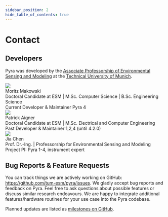 ```yaml
---
sidebar_position: 2
hide_table_of_contents: true
---
```



# Contact

## Developers

Pyra was developed by the [Associate Professorship of Environmental Sensing and Modeling](https://www.ee.cit.tum.de/en/esm/home/) at the [Technical University of Munich](https://www.tum.de/en/).

<div className="tw-flex tw-flex-col tw-items-center tw-justify-start md:tw-flex-row tw-gap-x-6 tw-gap-y-6 tw-pt-6">
  <img
    src="/img/docs/moritz-profile-image.jpg"
    className="tw-rounded-xl tw-w-48"
  />
  <div className="tw-flex tw-flex-col">
    <div className="tw-text-2xl tw-font-semibold tw-pb-1.5">
      Moritz Makowski <span className='tw-text-sm tw-font-normal'></span>
    </div>
    <div className="tw-text-xs md:tw-text-sm tw-pb-1 md:tw-pb-0">
      Doctoral Candidate at ESM | M.Sc. Computer Science | B.Sc. Engineering Science
    </div>
    <div className="tw-text-sm tw-font-semibold">
      Current Developer & Maintainer Pyra 4
    </div>
    <div className="tw-flex tw-flex-row tw-space-x-3 tw-pt-3 tw-h-8">
      <a href="https://www.ee.cit.tum.de/esm/mitarbeiter/moritz-makowski-msc/" target="_blank" title="homepage"><IconWorldWww size={20}/></a>
      <a href="mailto:moritz.makowski@tum.de" target="_blank" title="email"><IconMailFilled size={20}/></a>
      <a href="https://github.com/dostuffthatmatters" target="_blank" title="github"><IconBrandGithubFilled size={20}/></a>
    </div>
  </div>
</div>

<div className="tw-flex tw-flex-col tw-items-center tw-justify-start md:tw-flex-row tw-gap-x-6 tw-gap-y-6 tw-pt-6">
  <img
    src="/img/docs/patrick-profile-image.jpg"
    className="tw-rounded-xl tw-w-48"
  />
  <div className="tw-flex tw-flex-col">
    <div className="tw-text-2xl tw-font-semibold tw-pb-1.5">
      Patrick Aigner <span className='tw-text-sm tw-font-normal'></span>
    </div>
    <div className="tw-text-xs md:tw-text-sm tw-pb-1 md:tw-pb-0">
      Doctoral Candidate at ESM | M.Sc. Electrical and Computer Engineering
    </div>
    <div className="tw-text-sm">
      Past Developer & Maintainer 1,2,4 (until 4.2.0)
    </div>
    <div className="tw-flex tw-flex-row tw-space-x-3 tw-pt-3 tw-h-8">
      <a href="https://www.ee.cit.tum.de/esm/mitarbeiter/patrick-aigner-msc/" target="_blank" title="homepage"><IconWorldWww size={20}/></a>
      <a href="mailto:patrick.aigner@tum.de" target="_blank" title="email"><IconMailFilled size={20}/></a>
      <a href="https://github.com/patrickjaigner" target="_blank" title="github"><IconBrandGithubFilled size={20}/></a>
    </div>
  </div>
</div>


<div className="tw-flex tw-flex-col tw-items-center tw-justify-start md:tw-flex-row tw-gap-x-6 tw-gap-y-6 tw-pt-6">
  <img
    src="/img/docs/jia-profile-image.jpg"
    className="tw-rounded-xl tw-w-48"
  />
  <div className="tw-flex tw-flex-col">
    <div className="tw-text-2xl tw-font-semibold tw-pb-1.5">
      Jia Chen
    </div>
    <div className="tw-text-xs md:tw-text-sm tw-pb-1 md:tw-pb-0">
      Prof. Dr.-Ing. | Professorship for Environmental Sensing and Modeling
    </div>
    <div className="tw-text-sm">
      Project PI: Pyra 1-4, instrument expert
    </div>
    <div className="tw-flex tw-flex-row tw-space-x-3 tw-pt-3 tw-h-8">
      <a href="https://www.ee.cit.tum.de/esm/mitarbeiter/prof-jia-chen/" target="_blank" title="homepage"><IconWorldWww size={20}/></a>
      <a href="mailto:jia.chen@tum.de" target="_blank" title="email"><IconMailFilled size={20}/></a>
    </div>
  </div>
</div>

## Bug Reports & Feature Requests

You can track things we are actively working on GitHub: https://github.com/tum-esm/pyra/issues. We gladly accept bug
reports and feedback on Pyra. Feel free to ask questions about possible features or discuss similar research endeavours.
We are happy to integrate additional features/hardware routines for your use case into the Pyra codebase.

Planned updates are listed as [milestones on GitHub](https://github.com/tum-esm/pyra/milestones).
